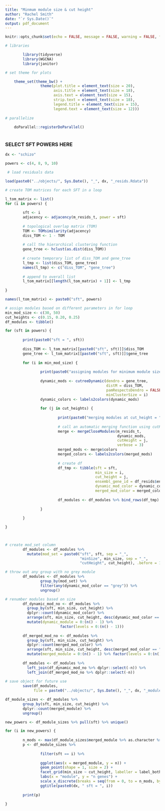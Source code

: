 ```yaml
---
title: "Minmum module size & cut height"
author: "Rachel Smith"
date: "`r Sys.Date()`"
output: pdf_document
---
```


```r

knitr::opts_chunk$set(echo = FALSE, message = FALSE, warning = FALSE, fig.align = "center")

# libraries

        library(tidyverse)
        library(WGCNA)
        library(janitor)

# set theme for plots

    theme_set(theme_bw() +
                theme(plot.title = element_text(size = 20),
                      axis.title = element_text(size = 18),
                      axis.text = element_text(size = 15),
                      strip.text = element_text(size = 18),
                      legend.title = element_text(size = 15),
                      legend.text = element_text(size = 12)))
    
# parallelize
    
    doParallel::registerDoParallel()
    
```

### SELECT SFT POWERS HERE

```r

dx <- "schizo"

powers <- c(4, 8, 9, 10)

```

```r

 # load residuals data

load(paste0("../objects/", Sys.Date(), "_", dx, "_resids.Rdata"))

```

```r

# create TOM matrices for each SFT in a loop

l_tom_matrix <- list()
for (i in powers) {
        
        sft <- i 
        adjacency <- adjacency(m_resids_t, power = sft)
        
        # topological overlap matrix (TOM)
        TOM <- TOMsimilarity(adjacency)
        diss_TOM <- 1 - TOM
        
        # call the hierarchical clustering function
        gene_tree <- hclust(as.dist(diss_TOM))
        
        # create temporary list of diss_TOM and gene_tree
        l_tmp <- list(diss_TOM, gene_tree)
        names(l_tmp) <- c("diss_TOM", "gene_tree")
        
        # append to overall list
        l_tom_matrix[[length(l_tom_matrix) + 1]] <- l_tmp  
        
}

names(l_tom_matrix) <- paste0("sft", powers)

```

```r

# assign modules based on different parameters in for loop
min_mod_size <- c(30, 50)
cut_heights <- c(0.15, 0.20, 0.25)
df_modules <- tibble()

for (sft in powers) {
        
        print(paste0("sft = ", sft))
        
        diss_TOM <- l_tom_matrix[[paste0("sft", sft)]]$diss_TOM
        gene_tree <- l_tom_matrix[[paste0("sft", sft)]]$gene_tree
        
        for (i in min_mod_size) {
                
                print(paste0("assigning modules for minimum module size = ", i))
                
                dynamic_mods <- cutreeDynamic(dendro = gene_tree,
                                              distM = diss_TOM,
                                              pamRespectsDendro = FALSE,
                                              minClusterSize = i)
                dynamic_colors <- labels2colors(dynamic_mods)
                
                for (j in cut_heights) {
                        
                        print(paste0("merging modules at cut_height = ", j))
                        
                        # call an automatic merging function using cutHeight
                        merge <- mergeCloseModules(m_resids_t,
                                                   dynamic_mods,
                                                   cutHeight = j,
                                                   verbose = 3)
                        merged_mods <- merge$colors
                        merged_colors <- labels2colors(merged_mods)
                        
                        # create df
                        df_tmp <- tibble(sft = sft,
                                         min_size = i,
                                         cut_height = j,
                                         ensembl_gene_id = df_resids$ensembl_gene_id,
                                         dynamic_mod_color = dynamic_colors,
                                         merged_mod_color = merged_colors)
                        
                        df_modules <- df_modules %>% bind_rows(df_tmp)
                        
                }
                
        }

}

     
```

```r

# create mod_set column
        df_modules <- df_modules %>% 
          mutate(mod_set = paste0("sft", sft, sep = "_",
                                  "minSize", min_size, sep = "_",
                                  "cutHeight", cut_height), .before = 1)

# throw out any group with no grey module
        df_modules <- df_modules %>% 
                group_by(mod_set) %>% 
                filter(any(dynamic_mod_color == "grey")) %>% 
                ungroup()

# renumber modules based on size
        df_dynamic_mod_no <- df_modules %>% 
          group_by(sft, min_size, cut_height) %>% 
          dplyr::count(dynamic_mod_color) %>% 
          arrange(sft, min_size, cut_height, desc(dynamic_mod_color == "grey"), desc(n)) %>% 
          mutate(dynamic_module = 0:(n() - 1) %>% 
                         factor(levels = 0:(n() - 1)))
        
        df_merged_mod_no <- df_modules %>%
          group_by(sft, min_size, cut_height) %>% 
          dplyr::count(merged_mod_color) %>% 
          arrange(sft, min_size, cut_height, desc(merged_mod_color == "grey"), desc(n)) %>% 
          mutate(merged_module = 0:(n() - 1) %>% factor(levels = 0:(n() - 1)))
        
        df_modules <- df_modules %>% 
          left_join(df_dynamic_mod_no %>% dplyr::select(-n)) %>% 
          left_join(df_merged_mod_no %>% dplyr::select(-n))
        
# save object for future use
        save(df_modules, 
             file = paste0("../objects/", Sys.Date(), "_", dx, "_module_assignments.RDS"))

```

```r

df_module_sizes <- df_modules %>%
        group_by(sft, min_size, cut_height) %>%
        dplyr::count(merged_module) %>% 
        ungroup()

new_powers <- df_module_sizes %>% pull(sft) %>% unique()

for (i in new_powers) {
        
        n_mods <- max(df_module_sizes$merged_module %>% as.character %>% as.numeric)
        p <- df_module_sizes %>%
                
                filter(sft == i) %>% 
                
                ggplot(aes(x = merged_module, y = n)) +
                geom_point(shape = 1, size = 2) +
                facet_grid(min_size ~ cut_height, labeller = label_both) +
                labs(x = "module", y = "n genes") +
                scale_x_discrete(breaks = seq(from = 0, to = n_mods, by = 5)) +
                ggtitle(paste0(dx, " sft = ", i))
        
        print(p)
        
}


```

